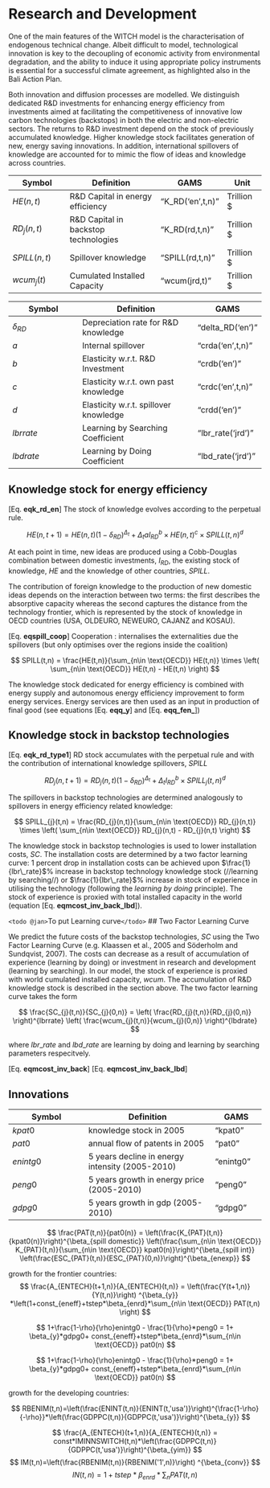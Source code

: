 # Research and Development

One of the main features of the WITCH model is the characterisation
of endogenous technical change.
Albeit difficult to model, technological innovation is key to
the decoupling of economic activity from environmental degradation,
and the ability to induce it using appropriate policy
instruments is essential for a successful climate agreement,
as highlighted also in the Bali Action Plan. 

Both innovation and diffusion processes are modelled.
We distinguish dedicated R&D investments for enhancing energy efficiency
from investments aimed at facilitating the competitiveness of
innovative low carbon technologies (backstops) in both the electric
and non-electric sectors.
The returns to R&D investment depend on the stock of previously accumulated knowledge. Higher knowledge stock facilitates generation of new, energy saving innovations. In addition, international spillovers of knowledge are
accounted for to mimic the flow of ideas and knowledge across
countries. 

 | Symbol        | Definition                           | GAMS                   | Unit       | 
 | ------        | ----------                           | ----                   | ----       | 
 | $HE(n,t)$     | R&D Capital in energy efficiency     | "K_RD('en',t,n)" | Trillion $ | 
 | $RD_{j}(n,t)$ | R&D Capital in backstop technologies | "K_RD(rd,t,n)"   | Trillion $ | 
 | $SPILL(n,t)$  | Spillover knowledge                  | "SPILL(rd,t,n)"  | Trillion $ | 
 | $wcum_{j}(t)$ | Cumulated Installed Capacity         | "wcum(jrd,t)"    | Trillion $ | 


 | Symbol        | Definition                            | GAMS                    | 
 | ------        | ----------                            | ----                    | 
 | $\delta_{RD}$ | Depreciation rate for R&D knowledge   | "delta_RD('en')"  | 
 | $a$           | Internal spillover                    | "crda('en',t,n)"  | 
 | $b$           | Elasticity w.r.t. R&D Investment      | "crdb('en')"      | 
 | $c$           | Elasticity w.r.t. own past knowledge  | "crdc('en',t,n)"  | 
 | $d$           | Elasticity w.r.t. spillover knowledge | "crdd('en')"      | 
 | $lbrrate$     | Learning by Searching Coefficient     | "lbr_rate('jrd')" | 
 | $lbdrate$     | Learning by Doing Coefficient         | "lbd_rate('jrd')" | 

## Knowledge stock for energy efficiency

[Eq. **eqk_rd_en**]
The stock of knowledge evolves according to the perpetual rule.

$$
    HE(n,t+1) = HE(n,t) (1-\delta_{RD})^{\Delta_{t}} + 
                \Delta_{t} a I_{RD}^b \times HE(n,t)^c \times SPILL(t,n)^d
$$

At each point in time, new ideas are produced using a Cobb-Douglas combination
between domestic investments, $I_{RD}$, the existing stock of knowledge,
$HE$ and the knowledge of other countries, $SPILL$.

The contribution of foreign knowledge to the production of new domestic ideas
depends on the interaction between two terms: the first describes the 
absorptive capacity whereas the second captures the distance from the
technology frontier, which is represented by the stock of knowledge
in OECD countries (USA, OLDEURO, NEWEURO, CAJANZ and KOSAU).

[Eq. **eqspill_coop**]
Cooperation :
internalises the externalities due the spillovers (but only optimises over the regions inside the coalition)

$$
    SPILL(t,n) = \frac{HE(t,n)}{\sum_{n\in \text{OECD}} HE(t,n)} \times
                 \left(
                 \sum_{n\in \text{OECD}} HE(t,n) - HE(t,n)
                 \right)
$$

The knowledge stock dedicated for energy efficiency is combined with energy supply and autonomous energy efficiency improvement to form energy services. Energy services are then used as an input in production of final good (see equations [Eq. **eqq_y**] and [Eq. **eqq_fen_**])

## Knowledge stock in backstop technologies

[Eq. **eqk_rd_type1**]
RD stock accumulates with the perpetual rule and with the contribution of
international knowledge spillovers, $SPILL$

$$
    RD_{j}(n,t+1) = RD_{j}(n,t) (1-\delta_{RD})^{\Delta_{t}} + 
                \Delta_{t} I_{RD}^b \times SPILL_{j}(t,n)^d
$$

The spillovers in backstop technologies are determined analogously to spillovers in energy efficiency related knowledge:


$$
    SPILL_{j}(t,n) = \frac{RD_{j}(n,t)}{\sum_{n\in \text{OECD}} RD_{j}(n,t)} \times
                 \left(
                 \sum_{n\in \text{OECD}} RD_{j}(n,t) - RD_{j}(n,t)
                 \right)
$$

The knowledge stock in backstop technologies is used to lower installation costs, $SC$. The installation costs are determined by a two factor learning curve: 1 percent drop in installation costs can be achieved upon $\frac{1}{lbr\_rate}$% increase in backstop technology knowledge stock (//learning by searching//) or $\frac{1}{lbr\_rate}$% increase in stock of experience in utilising the technology (following the *learning by doing* principle). The stock of experience is proxied with total installed capacity in the world (equation [Eq. **eqmcost_inv_back_lbd**]).



`<todo @jan>`To put Learning curve`</todo>`
## Two Factor Learning Curve

We predict the future costs of the backstop technologies, $SC$ using the Two Factor Learning Curve (e.g. Klaassen et al., 2005 and Söderholm and Sundqvist, 2007). The costs can decrease as a result of accumulation of experience (learning by doing) or investment in research and development (learning by searching). In our model, the stock of experience is proxied with world cumulated installed capacity, $wcum$. The accumulation of R&D knowledge stock is described in the section above. The two factor learning curve takes the form

$$
\frac{SC_{j}(t,n)}{SC_{j}(0,n)} = \left( \frac{RD_{j}(t,n)}{RD_{j}(0,n)} \right)^{lbrrate} \left( \frac{wcum_{j}(t,n)}{wcum_{j}(0,n)} \right)^{lbdrate} 
$$

where $lbr\_rate$ and $lbd\_rate$ are learning by doing and learning by searching parameters respecitvely.

[Eq. **eqmcost_inv_back**]
[Eq. **eqmcost_inv_back_lbd**]


## Innovations

 | Symbol    | Definition                                      | GAMS            | 
 | ------    | ----------                                      | ----            | 
 | $kpat0$   | knowledge stock in 2005                         | "kpat0"   | 
 | $pat0$    | annual flow of patents in 2005                  | "pat0"    | 
 | $enintg0$ | 5 years decline in energy intensity (2005-2010) | "enintg0" | 
 | $peng0$   | 5 years growth in energy price (2005-2010)      | "peng0"   | 
 | $gdpg0$   | 5 years growth in gdp (2005-2010)               | "gdpg0"   | 


$$
\frac{PAT(t,n)}{pat0(n)} = \left(\frac{K_{PAT}(t,n)}{kpat0(n)}\right)^{\beta_{spill domestic}}
\left(\frac{\sum_{n\in \text{OECD}} K_{PAT}(t,n)}{\sum_{n\in \text{OECD}} kpat0(n)}\right)^{\beta_{spill int}}
\left(\frac{ESC_{PAT}(t,n)}{ESC_{PAT}(0,n)}\right)^{\beta_{enexp}}
$$

growth for the frontier countries:
$$
\frac{A_{ENTECH}(t+1,n)}{A_{ENTECH}(t,n)} =  \left(\frac{Y(t+1,n)}{Y(t,n)}\right) ^{\beta_{y}} *\left(1+const_{eneff}+tstep*\beta_{enrd}*\sum_{n\in \text{OECD}} PAT(t,n) \right)
$$

$$
1+\frac{1-\rho}{\rho}enintg0 - \frac{1}{\rho}*peng0 = 1+ \beta_{y}*gdpg0+  const_{eneff}+tstep*\beta_{enrd}*\sum_{n\in \text{OECD}} pat0(n)
$$

$$
1+\frac{1-\rho}{\rho}enintg0 - \frac{1}{\rho}*peng0 = 1+ \beta_{y}*gdpg0+  const_{eneff}+tstep*\beta_{enrd}*\sum_{n\in \text{OECD}} pat0(n)
$$

growth for the developing countries:

$$
RBENIM(t,n)=\left(\frac{ENINT(t,n)}{ENINT(t,'usa')}\right)^{\frac{1-\rho}{-\rho}}*\left(\frac{GDPPC(t,n)}{GDPPC(t,'usa')}\right)^{\beta_{y}}
$$

$$
\frac{A_{ENTECH}(t+1,n)}{A_{ENTECH}(t,n)} =  const*IMINNSWITCH(t,n)*\left(\frac{GDPPC(t,n)}{GDPPC(t,'usa')}\right)^{\beta_{yim}}
$$
$$
IM(t,n)=\left(\frac{RBENIM(t,n)}{RBENIM('1',n)}\right) ^{\beta_{conv}}
$$
$$
IN(t,n)=1+tstep*\beta_{enrd}*\sum_{n} PAT(t,n)
$$
